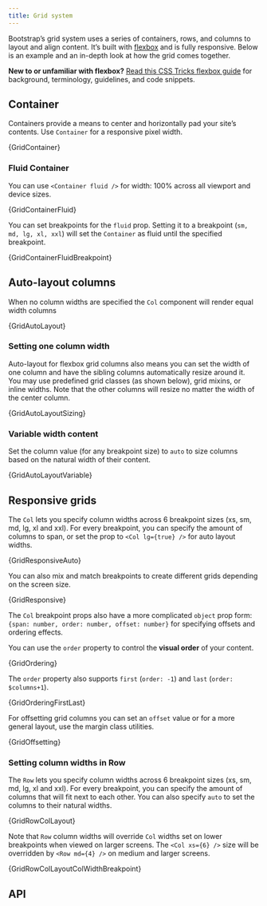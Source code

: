 ```yaml
---
title: Grid system
---
```



Bootstrap’s grid system uses a series of containers, rows, and columns
to layout and align content. It’s built with
[flexbox](https://developer.mozilla.org/en-US/docs/Web/CSS/CSS_Flexible_Box_Layout/Using_CSS_flexible_boxes)
and is fully responsive. Below is an example and an in-depth look at how the
grid comes together.

**New to or unfamiliar with flexbox?** [Read this CSS Tricks flexbox guide](https://css-tricks.com/snippets/css/a-guide-to-flexbox/#flexbox-background)
for background, terminology, guidelines, and code snippets.

## Container

Containers provide a means to center and horizontally pad your site’s
contents. Use `Container` for a responsive pixel width.

<CodeBlock language="jsx" live previewClassName="show-grid">
  {GridContainer}
</CodeBlock>

### Fluid Container

You can use `<Container fluid />` for width: 100% across
all viewport and device sizes.

<CodeBlock language="jsx" live previewClassName="show-grid">
  {GridContainerFluid}
</CodeBlock>

You can set breakpoints for the `fluid` prop. Setting it to a
breakpoint (`sm, md, lg, xl, xxl`) will set the
`Container` as fluid until the specified breakpoint.

<CodeBlock language="jsx" live previewClassName="show-grid">
  {GridContainerFluidBreakpoint}
</CodeBlock>

## Auto-layout columns

When no column widths are specified the `Col` component will
render equal width columns

<CodeBlock language="jsx" live previewClassName="show-grid">
  {GridAutoLayout}
</CodeBlock>

### Setting one column width

Auto-layout for flexbox grid columns also means you can set the width of
one column and have the sibling columns automatically resize around it.
You may use predefined grid classes (as shown below), grid mixins, or
inline widths. Note that the other columns will resize no matter the
width of the center column.

<CodeBlock language="jsx" live previewClassName="show-grid">
  {GridAutoLayoutSizing}
</CodeBlock>

### Variable width content

Set the column value (for any breakpoint size) to `auto` to
size columns based on the natural width of their content.

<CodeBlock language="jsx" live previewClassName="show-grid">
  {GridAutoLayoutVariable}
</CodeBlock>

## Responsive grids

The `Col` lets you specify column widths across 6 breakpoint
sizes (xs, sm, md, lg, xl and xxl). For every breakpoint, you can
specify the amount of columns to span, or set the prop to
`<Col lg={true} />` for auto layout widths.

<CodeBlock language="jsx" live previewClassName="show-grid">
  {GridResponsiveAuto}
</CodeBlock>

You can also mix and match breakpoints to create different grids
depending on the screen size.

<CodeBlock language="jsx" live previewClassName="show-grid">
  {GridResponsive}
</CodeBlock>

The `Col` breakpoint props also have a more complicated
`object` prop form: `{span: number, order: number, offset: number}` for
specifying offsets and ordering effects.

You can use the `order` property to control the **visual order** of your content.

<CodeBlock language="jsx" live previewClassName="show-grid">
  {GridOrdering}
</CodeBlock>

The `order` property also supports `first` (`order: -1`) and `last` (`order: $columns+1`).

<CodeBlock language="jsx" live previewClassName="show-grid">
  {GridOrderingFirstLast}
</CodeBlock>

For offsetting grid columns you can set an `offset` value or for a
more general layout, use the margin class utilities.

<CodeBlock language="jsx" live previewClassName="show-grid">
  {GridOffsetting}
</CodeBlock>

### Setting column widths in Row

The `Row` lets you specify column widths across 6 breakpoint
sizes (xs, sm, md, lg, xl and xxl). For every breakpoint, you can
specify the amount of columns that will fit next to each other. You can
also specify `auto` to set the columns to their natural
widths.

<CodeBlock language="jsx" live previewClassName="show-grid">
  {GridRowColLayout}
</CodeBlock>

Note that `Row` column widths will override `Col` widths
set on lower breakpoints when viewed on larger screens. The
`<Col xs={6} />` size will be overridden by `<Row md={4} />`
on medium and larger screens.

<CodeBlock language="jsx" live previewClassName="show-grid">
  {GridRowColLayoutColWidthBreakpoint}
</CodeBlock>

## API

<PropsTable name="Container" />
<PropsTable name="Row" />
<PropsTable name="Col" />
